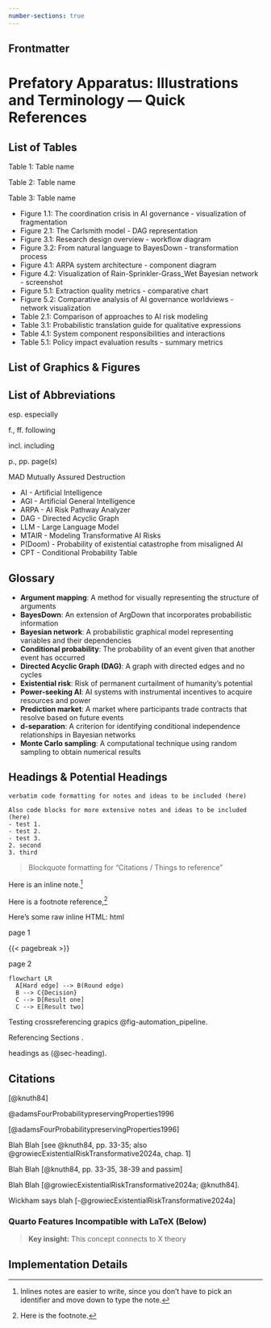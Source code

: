 ```yaml
---
number-sections: true
---
```



## Frontmatter {.unnumbered}

# Prefatory Apparatus: Illustrations and Terminology --- Quick References {.unnumbered}

## List of Tables{.unnumbered}

Table 1: 	Table name

Table 2: 	Table name

Table 3:	Table name

* Figure 1.1: The coordination crisis in AI governance \- visualization of fragmentation  
* Figure 2.1: The Carlsmith model \- DAG representation  
* Figure 3.1: Research design overview \- workflow diagram  
* Figure 3.2: From natural language to BayesDown \- transformation process  
* Figure 4.1: ARPA system architecture \- component diagram  
* Figure 4.2: Visualization of Rain-Sprinkler-Grass\_Wet Bayesian network \- screenshot  
* Figure 5.1: Extraction quality metrics \- comparative chart  
* Figure 5.2: Comparative analysis of AI governance worldviews \- network visualization  
* Table 2.1: Comparison of approaches to AI risk modeling  
* Table 3.1: Probabilistic translation guide for qualitative expressions  
* Table 4.1: System component responsibilities and interactions  
* Table 5.1: Policy impact evaluation results \- summary metrics

## List of Graphics & Figures{.unnumbered}

## List of Abbreviations{.unnumbered}

esp.		especially

f., ff.		following

incl.		including

p., pp.		page(s)

MAD		Mutually Assured Destruction

* AI \- Artificial Intelligence  
* AGI \- Artificial General Intelligence  
* ARPA \- AI Risk Pathway Analyzer  
* DAG \- Directed Acyclic Graph  
* LLM \- Large Language Model  
* MTAIR \- Modeling Transformative AI Risks  
* P(Doom) \- Probability of existential catastrophe from misaligned AI  
* CPT \- Conditional Probability Table

## Glossary {.unnumbered .unlisted} 

* **Argument mapping**: A method for visually representing the structure of arguments  
* **BayesDown**: An extension of ArgDown that incorporates probabilistic information  
* **Bayesian network**: A probabilistic graphical model representing variables and their dependencies  
* **Conditional probability**: The probability of an event given that another event has occurred  
* **Directed Acyclic Graph (DAG)**: A graph with directed edges and no cycles  
* **Existential risk**: Risk of permanent curtailment of humanity's potential  
* **Power-seeking AI**: AI systems with instrumental incentives to acquire resources and power  
* **Prediction market**: A market where participants trade contracts that resolve based on future events  
* **d-separation**: A criterion for identifying conditional independence relationships in Bayesian networks  
* **Monte Carlo sampling**: A computational technique using random sampling to obtain numerical results




## Headings & Potential Headings {#sec-heading}



<!-- Comments for comments -->

<!-- [ ] ToDos for things to do / tasks / reminders (allows "jump to with Taks Tree extension") -->



`verbatim code formatting for notes and ideas to be included (here)`

```
Also code blocks for more extensive notes and ideas to be included (here)
- test 1. 
- test 2. 
- test 3.
2. second
3. third

```

> Blockquote formatting for "Citations / Things to reference"




Here is an inline note.^[Inlines notes are easier to write,
since you don't have to pick an identifier and move down to
type the note.]


Here is a footnote reference,[^1] 

[^1]: Here is the footnote.




```{=latex}
\renewcommand*{\labelitemi}{\textgreater}
```


Here's some raw inline HTML: `<a>html</a>`{=html}


page 1

{{< pagebreak >}}

page 2


```mermaid
flowchart LR
  A[Hard edge] --> B(Round edge)
  B --> C{Decision}
  C --> D[Result one]
  C --> E[Result two]
```

Testing crossreferencing grapics @fig-automation_pipeline.

Referencing Sections \ref{sec-citations}.

headings as (@sec-heading).



## Citations {#sec-citations .unnumbered .unlisted}

[@knuth84]

@adamsFourProbabilitypreservingProperties1996 <!-- preferred because it works with both html, latex and pdf -->

[@adamsFourProbabilitypreservingProperties1996]

Blah Blah [see @knuth84, pp. 33-35;
also @growiecExistentialRiskTransformative2024a, chap. 1]

Blah Blah [@knuth84, pp. 33-35,
38-39 and passim]

Blah Blah [@growiecExistentialRiskTransformative2024a; @knuth84].

Wickham says blah [-@growiecExistentialRiskTransformative2024a]

### Quarto Features Incompatible with LaTeX (Below) {.unnumbered .unlisted}


<!-- 

Here is a second footnote reference,[^1] and another.

[^longnote]



[^longnote]: Here's one with multiple blocks.

    Subsequent paragraphs are indented to show that they
belong to the previous footnote.

        { some.code }

    The whole paragraph can be indented, or just the first
    line.  In this way, multi-paragraph footnotes work like
    multi-paragraph list items.

This paragraph won't be part of the note, because it
isn't indented. -->

<!-- 
- [ ] Task 1
- [x] Task 2 -->

<!-- 
::: {.hidden}
$$
 \def\RR{{\bf R}}
 \def\bold#1{{\bf #1}}
$$
::: -->

<!-- Preliminary notes -->
> **Key insight:** This concept connects to X theory

<!-- Research to explore -->
<!-- - [ ] Investigate connection between X and Y
- [ ] Find supporting evidence for claim Z -->



## Implementation Details {#sec-amtair-impl}

<!-- TODO: Add diagram of extraction pipeline here -->


<!-- :::note
Remember to connect this back to the research question
::: -->


<!-- ::: {.callout-note}
## Optional Title
Content here
::: -->